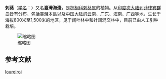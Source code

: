 {{Speciesbox
| image = File:Phoenix loureiroi (Phoenix hanceana var. formosana) - National Taiwan University - DSC01165.JPG
| image_caption = 攝于[[国立台北大学|国立台北大学]]
| status = LC
| status_system = IUCN3.1
| status_ref = <ref>{{IUCN|id=111460437 |title=''Phoenix loureiroi'' |assessor= Zhao, L., Qin, h., Botanic Gardens Conservation International (BGCI) & IUCN SSC Global Tree Specialist Group |version=2021.2 |year=2019 |accessdate=02 October 2021}}</ref>
| genus = Phoenix
| species = loureiroi
| authority = [[Kunth|Kunth]], 1841
| subdivision_ranks=[[变种|变种]]
| subdivision=
*{{nowrap|[[长梗刺葵|长梗刺葵]] ''P. l.'' var. ''pedunculata''}}
| synonyms_ref ={{r|theplantlist}}
| synonyms = {{collapsible list|bullets = true
 |title=约9个
|''Phoenix hanceana''<br>{{small|[[Naudin|Naudin]], 1879}}
|{{nowrap|''Phoenix hanceana'' var. ''formosana''}}<br>{{small|[[Becc.|Becc.]], 1908}}
|{{nowrap|''Phoenix hanceana'' var. ''philippinensis''}}<br>{{small|Becc., 1908}}
|''Phoenix humilis''<br>{{small|[[Royle|Royle]] ex Becc., 1890（非法名）}}
|{{nowrap|''Phoenix humilis'' var. ''hanceana''}}<br>{{small|(Naudin) Becc., 1908}}
|{{nowrap|''Phoenix humilis'' var. ''loureiroi''}}<br>{{small|(Kunth) Becc., 1908}}
|{{nowrap|''Phoenix loureiroi'' var. ''loureiroi''}}
|''Phoenix pusilla''<br>{{small|[[Lour.|Lour.]], 1790（非法名）}}
|''Phoenix pygmaea''<br>{{small|[[Raeusch.|Raeusch.]], 1797（无效名）}}
 }}
}}

'''刺葵'''（[[学名|学名]]：{{lang|la|''Phoenix loureiroi''}}）又名'''臺灣海棗'''，是[[棕榈科|棕榈科]][[刺葵属|刺葵属]]的植物{{r|theplantlist|bioinfo|TaiBNET}}。从[[印度次大陆|印度次大陆]]到[[菲律宾群岛|菲律宾群岛]]皆有分布，包括[[臺灣島|臺灣本島]]以及[[中国大陆|中国大陆]]的[[云南|云南]]、[[广东|广东]]、[[海南|海南]]、[[广西|广西]]等地，生长于海拔800米至1,500米的地区，见于阔叶林中和针阔混交林中，目前已由人工引种栽培。

[[File:Phoenix_loureiroi_kz1.JPG|缩略图]]

== 参考文献 ==
{{reflist|refs=
<ref name="TaiBNET">{{TaiBNET| zh=台湾海枣 | id=201181 | binomial=Phoenix hanceana | authority=Naudin, 1879 | var= | accessdate=2013-01-24}}</ref>
<ref name="theplantlist">[http://www.theplantlist.org/tpl1.1/record/kew-152688 ''Phoenix loureiroi'' Kunth]. In: ''The Plant List'' (2013). Version 1.1. Published on the Internet; http://www.theplantlist.org/ {{Wayback|url=http://www.theplantlist.org/ |date=20190523171514 }} [2017-1-27].</ref>
<ref name="bioinfo">{{cite web| url =http://www.bioinfo.cn/db05/KmzwSpecies.php?action=view&id=15408| title =刺葵| work =《中国高等植物数据库全库》| publisher =中国科学院微生物研究所| author =昆明植物研究所| accessdate =2009-02-24| deadurl =yes| archiveurl =https://web.archive.org/web/20160305082056/http://www.bioinfo.cn/db05/KmzwSpecies.php?action=view&id=15408| archivedate =2016-03-05}}</ref>
}}

{{taxonbar}}

[[Category:刺葵属|loureiroi]]


{{植物小作品}}